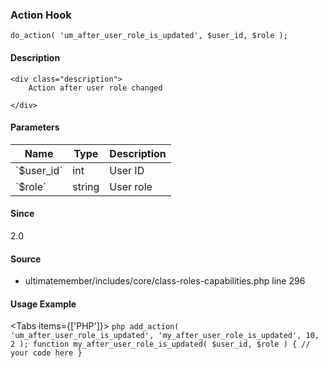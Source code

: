 
<UMBreadCrumb type="action"/>

### Action Hook    
    
```
do_action( 'um_after_user_role_is_updated', $user_id, $role );
```

#### Description
    <div class="description">
        Action after user role changed
 
    </div>

#### Parameters
            
<table className="table-auto mt-2 border dark:border-gray-500 p-5 text-sm text-left">
<thead>
<tr>
<th  className="px-3">Name</th>
<th  className="px-3">Type</th>
<th  className="px-3">Description</th>
</tr>
</thead>
<tbody>
               <tr >
               <td className="px-3 py-2">`$user_id`</td>
               <td className="px-3 py-2">int</td>
               <td className="px-3 py-2 text-sm">User ID</td>
               </tr>
               <tr >
               <td className="px-3 py-2">`$role`</td>
               <td className="px-3 py-2">string</td>
               <td className="px-3 py-2 text-sm">User role</td>
               </tr>
</tbody>
</table>

#### Since
<div class="description">
2.0
</div>

#### Source
  - <Link href="https://github.com/ultimatemember/ultimatemember/tree/2.5.0/includes/core/class-roles-capabilities.php#L296">ultimatemember/includes/core/class-roles-capabilities.php</Link> <Link href="https://github.com/ultimatemember/ultimatemember/tree/2.5.0/includes/core/class-roles-capabilities.php#L296">line 296</Link>



#### Usage Example

<Tabs items={['PHP']}>
    <Tab>
    ```php
    add_action( 'um_after_user_role_is_updated', 'my_after_user_role_is_updated', 10, 2 );
 function my_after_user_role_is_updated( $user_id, $role ) {
     // your code here
 }
    ```
    </Tab>
</Tabs>